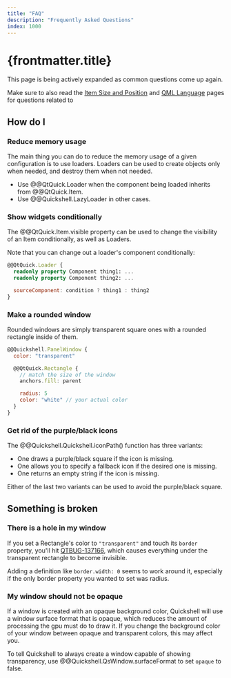 ```yaml
---
title: "FAQ"
description: "Frequently Asked Questions"
index: 1000
---
```

# {frontmatter.title}

This page is being actively expanded as common questions come up again.

Make sure to also read the [Item Size and Position](/docs/guide/size-position) and
[QML Language](/docs/guide/qml-language) pages for questions related to

## How do I

### Reduce memory usage
The main thing you can do to reduce the memory usage of a given configuration
is to use loaders. Loaders can be used to create objects only when needed,
and destroy them when not needed.

- Use @@QtQuick.Loader when the component being loaded inherits from @@QtQuick.Item.
- Use @@Quickshell.LazyLoader in other cases.

### Show widgets conditionally
The @@QtQuick.Item.visible property can be used to change the visibility of an
Item conditionally, as well as Loaders.

Note that you can change out a loader's component conditionally:
```qml
@@QtQuick.Loader {
  readonly property Component thing1: ...
  readonly property Component thing2: ...

  sourceComponent: condition ? thing1 : thing2
}
```

### Make a rounded window
Rounded windows are simply transparent square ones with a rounded rectangle
inside of them.

```qml
@@Quickshell.PanelWindow {
  color: "transparent"

  @@QtQuick.Rectangle {
    // match the size of the window
    anchors.fill: parent

    radius: 5
    color: "white" // your actual color
  }
}
```

### Get rid of the purple/black icons
The @@Quickshell.Quickshell.iconPath() function has three variants:
- One draws a purple/black square if the icon is missing.
- One allows you to specify a fallback icon if the desired one is missing.
- One returns an empty string if the icon is missing.

Either of the last two variants can be used to avoid the purple/black square.

## Something is broken

### There is a hole in my window
If you set a Rectangle's color to `"transparent"` and touch its `border` property,
you'll hit [QTBUG-137166](https://bugreports.qt.io/browse/QTBUG-137166), which
causes everything under the transparent rectangle to become invisible.

Adding a definition like `border.width: 0` seems to work around it, especially
if the only border property you wanted to set was radius.

### My window should not be opaque
If a window is created with an opaque background color, Quickshell will use
a window surface format that is opaque, which reduces the amount of processing
the gpu must do to draw it. If you change the background color of your window
between opaque and transparent colors, this may affect you.

To tell Quickshell to always create a window capable of showing transparency,
use @@Quickshell.QsWindow.surfaceFormat to set `opaque` to false.

